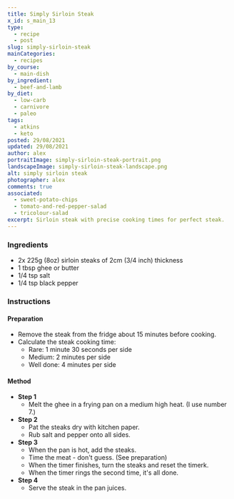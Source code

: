 ```yaml
---
title: Simply Sirloin Steak
x_id: s_main_13
type:
  - recipe
  - post
slug: simply-sirloin-steak
mainCategories: 
  - recipes
by_course:
  - main-dish
by_ingredient:
  - beef-and-lamb
by_diet:
  - low-carb
  - carnivore
  - paleo
tags:
  - atkins
  - keto
posted: 29/08/2021
updated: 29/08/2021
author: alex
portraitImage: simply-sirloin-steak-portrait.png
landscapeImage: simply-sirloin-steak-landscape.png
alt: simply sirloin steak
photographer: alex
comments: true
associated: 
  - sweet-potato-chips
  - tomato-and-red-pepper-salad
  - tricolour-salad
excerpt: Sirloin steak with precise cooking times for perfect steak.
---
```


<Ingredients>

### Ingredients
    
  - 2x 225g (8oz) sirloin steaks of 2cm (3/4 inch) thickness
  - 1 tbsp ghee or butter
  - 1/4 tsp salt
  - 1/4 tsp black pepper

</Ingredients>

<Instructions>

### Instructions

#### Preparation
  - Remove the steak from the fridge about 15 minutes before cooking.
  - Calculate the steak cooking time:
    - Rare: 1 minute 30 seconds per side
    - Medium: 2 minutes per side
    - Well done: 4 minutes per side

#### Method

  - **Step 1**
    - Melt the ghee in a frying pan on a medium high heat. (I use number 7.)
  - **Step 2**
    - Pat the steaks dry with kitchen paper.
    - Rub salt and pepper onto all sides.
  - **Step 3**
    - When the pan is hot, add the steaks.
    - Time the meat - don't guess. (See preparation)
    - When the timer finishes, turn the steaks and reset the timerk.
    - When the timer rings the second time, it's all done.
  - **Step 4**
    -  Serve the steak in the pan juices.

</Instructions>




